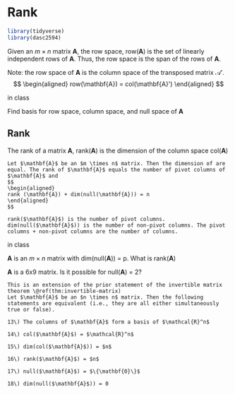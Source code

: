 # Rank

```r
library(tidyverse)
library(dasc2594)
```

:::{.definition}
Given an $m \times n$ matrix $\mathbf{A}$, the row space, row($\mathbf{A}$) is the set of linearly independent rows of $\mathbf{A}$. Thus, the row space is the span of the rows of $\mathbf{A}$.
:::


Note: the row space of $\mathbf{A}$ is the column space of the transposed matrix $\mathcal{A}'$.
$$
\begin{aligned}
row(\mathbf{A}) = col(\mathbf{A}')
\end{aligned}
$$

:::{.example}
in class 
:::

:::{.example}
Find basis for row space, column space, and null space of $\mathbf{A}$
:::


## Rank
:::{.definition}
The rank of a matrix $\mathbf{A}$, rank($\mathbf{A}$) is the dimension of the column space col($\mathbf{A}$)
:::



```theorem
Let $\mathbf{A}$ be an $m \times n$ matrix. Then the dimension of are equal. The rank of $\mathbf{A}$ equals the number of pivot columns of $\mathbf{A}$ and 
$$
\begin{aligned}
rank (\mathbf{A}) + dim(null(\mathbf{A})) = n
\end{aligned}
$$
```

```proof
rank($\mathbf{A}$) is the number of pivot columns. dim(null($\mathbf{A}$)) is the number of non-pivot columns. The pivot columns + non-pivot columns are the number of columns. 
```


:::{.example}
in class

$\mathbf{A}$ is an $m \times n$ matrix with dim(null($\mathbf{A}$)) = p. What is rank($\mathbf{A}$)
:::

:::{.example}
$\mathbf{A}$ is a 6x9 matrix. Is it possible for null($\mathbf{A}$) = 2?
:::


```theorem
This is an extension of the prior statement of the invertible matrix theorem \@ref(thm:invertible-matrix)
Let $\mathbf{A}$ be an $n \times n$ matrix. Then the following statements are equivalent (i.e., they are all either simultaneously true or false).

13\) The columns of $\mathbf{A}$ form a basis of $\mathcal{R}^n$
    
14\) col($\mathbf{A}$) = $\mathcal{R}^n$    
    
15\) dim(col($\mathbf{A}$)) = $n$
    
16\) rank($\mathbf{A}$) = $n$
    
17\) null($\mathbf{A}$) = $\{\mathbf{0}\}$

18\) dim(null($\mathbf{A}$)) = 0
```


